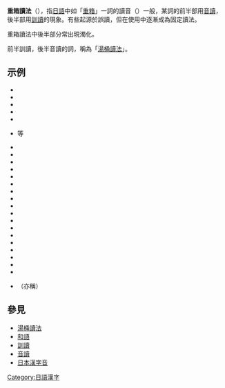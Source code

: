 <div style="text-align: right;"></div>'''重箱讀法'''（{{lang|ja|重箱読み，じゅうばこよみ}}），指[[日語|日語]]中如「[[重箱|重箱]]」一詞的讀音（{{lang|ja|じゅうばこ}}）一般，某詞的前半部用[[音讀|音讀]]，後半部用[[訓讀|訓讀]]的現象。有些起源於誤讀，但在使用中逐漸成為固定讀法。 

重箱讀法中後半部分常出現濁化。

前半訓讀，後半音讀的詞，稱為「[[湯桶讀法|湯桶讀法]]」。

== 示例 ==
* {{lang|ja|音読み（オンよみ）}}
* {{lang|ja|額縁（ガクぶち）}}
* {{lang|ja|客間（キャクま）}}
* {{lang|ja|経木（キョウぎ）}}
* {{lang|ja|金星（相撲）（キンぼし）}}
* {{lang|ja|工場（コウば）、役場（ヤクば）}}等
* {{lang|ja|残高（ザンだか）}}
* {{lang|ja|桟橋（サンばし）}}
* {{lang|ja|試合（シあい）}}
* {{lang|ja|新顔（シンがお）}}
* {{lang|ja|新橋（シンばし）}}
* {{lang|ja|雑木（ゾウき）}}
* {{lang|ja|総花（ソウばな）}}
* {{lang|ja|台所（ダイどころ）}}
* {{lang|ja|団子（ダンご）}}
* {{lang|ja|反物（タンもの）}}
* {{lang|ja|賃上げ（チンあげ）}}
* {{lang|ja|[[馬鹿|馬鹿]]（バか）}}
* {{lang|ja|派手（ハで）}}
* {{lang|ja|[[番組|番組]]（バンぐみ）}}
* {{lang|ja|半田（ハンだ）}}
* {{lang|ja|本棚（ホンだな）}}
* {{lang|ja|本屋（ホンや）}}
* {{lang|ja|山谷（サンや）}}
* {{lang|ja|豚汁（トンじる）}}（亦稱{{lang|ja|ブタじる}}）

== 參見 ==
*[[湯桶讀法|湯桶讀法]]
*[[和語|和語]]
*[[訓讀|訓讀]]
*[[音讀|音讀]]
*[[日本漢字音|日本漢字音]]

[[Category:日語漢字|Category:日語漢字]]